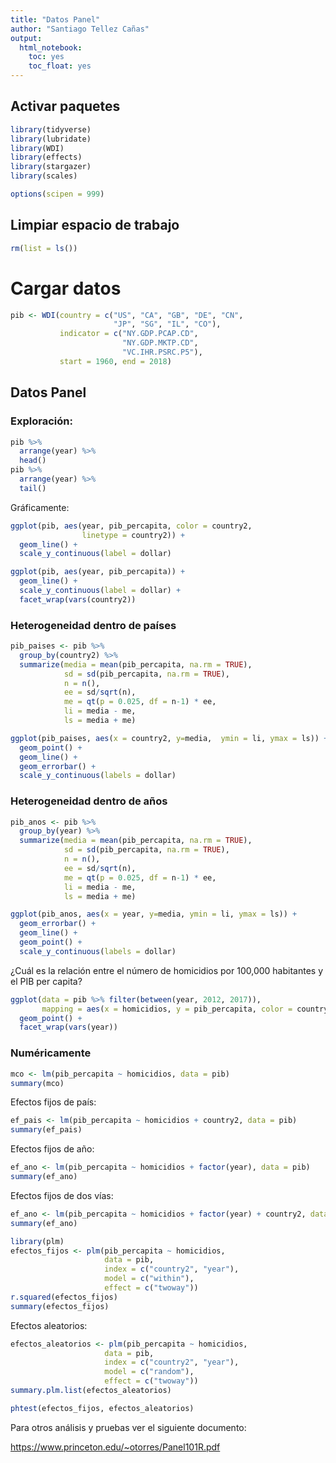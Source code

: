 ```yaml
---
title: "Datos Panel"
author: "Santiago Tellez Cañas"
output: 
  html_notebook:
    toc: yes
    toc_float: yes
---
```


## Activar paquetes

```r
library(tidyverse)
library(lubridate)
library(WDI)
library(effects)
library(stargazer)
library(scales)

options(scipen = 999)
```

## Limpiar espacio de trabajo

```r
rm(list = ls())
```

# Cargar datos

```r
pib <- WDI(country = c("US", "CA", "GB", "DE", "CN", 
                       "JP", "SG", "IL", "CO"), 
           indicator = c("NY.GDP.PCAP.CD", 
                         "NY.GDP.MKTP.CD", 
                         "VC.IHR.PSRC.P5"), 
           start = 1960, end = 2018)
```

## Datos Panel

### Exploración:

```r
pib %>% 
  arrange(year) %>% 
  head()
pib %>% 
  arrange(year) %>% 
  tail()
```

Gráficamente:

```r
ggplot(pib, aes(year, pib_percapita, color = country2, 
                linetype = country2)) + 
  geom_line() + 
  scale_y_continuous(label = dollar)
```

```r
ggplot(pib, aes(year, pib_percapita)) + 
  geom_line() + 
  scale_y_continuous(label = dollar) + 
  facet_wrap(vars(country2))
```

### Heterogeneidad dentro de países

```r
pib_paises <- pib %>% 
  group_by(country2) %>% 
  summarize(media = mean(pib_percapita, na.rm = TRUE), 
            sd = sd(pib_percapita, na.rm = TRUE), 
            n = n(), 
            ee = sd/sqrt(n), 
            me = qt(p = 0.025, df = n-1) * ee, 
            li = media - me,
            ls = media + me)
```

```r
ggplot(pib_paises, aes(x = country2, y=media,  ymin = li, ymax = ls)) + 
  geom_point() + 
  geom_line() + 
  geom_errorbar() + 
  scale_y_continuous(labels = dollar)
```

### Heterogeneidad dentro de años

```r
pib_anos <- pib %>% 
  group_by(year) %>% 
  summarize(media = mean(pib_percapita, na.rm = TRUE), 
            sd = sd(pib_percapita, na.rm = TRUE), 
            n = n(), 
            ee = sd/sqrt(n), 
            me = qt(p = 0.025, df = n-1) * ee, 
            li = media - me,
            ls = media + me)
```

```r
ggplot(pib_anos, aes(x = year, y=media, ymin = li, ymax = ls)) + 
  geom_errorbar() + 
  geom_line() +
  geom_point() + 
  scale_y_continuous(labels = dollar)
```

¿Cuál es la relación entre el número de homicidios por 100,000 habitantes y el PIB per capita?

```r
ggplot(data = pib %>% filter(between(year, 2012, 2017)), 
       mapping = aes(x = homicidios, y = pib_percapita, color = country2)) + 
  geom_point() + 
  facet_wrap(vars(year))
```

### Numéricamente

```r
mco <- lm(pib_percapita ~ homicidios, data = pib)
summary(mco)


```

Efectos fijos de país:

```r
ef_pais <- lm(pib_percapita ~ homicidios + country2, data = pib)
summary(ef_pais)
```

Efectos fijos de año:

```r
ef_ano <- lm(pib_percapita ~ homicidios + factor(year), data = pib)
summary(ef_ano)
```

Efectos fijos de dos vías:

```r
ef_ano <- lm(pib_percapita ~ homicidios + factor(year) + country2, data = pib)
summary(ef_ano)
```

```r
library(plm)
efectos_fijos <- plm(pib_percapita ~ homicidios, 
                     data = pib, 
                     index = c("country2", "year"), 
                     model = c("within"), 
                     effect = c("twoway"))
r.squared(efectos_fijos)
summary(efectos_fijos)
```

Efectos aleatorios:

```r
efectos_aleatorios <- plm(pib_percapita ~ homicidios, 
                     data = pib, 
                     index = c("country2", "year"), 
                     model = c("random"), 
                     effect = c("twoway"))
summary.plm.list(efectos_aleatorios)
```

```r
phtest(efectos_fijos, efectos_aleatorios)
```

Para otros análisis y pruebas ver el siguiente documento:

<https://www.princeton.edu/~otorres/Panel101R.pdf>
